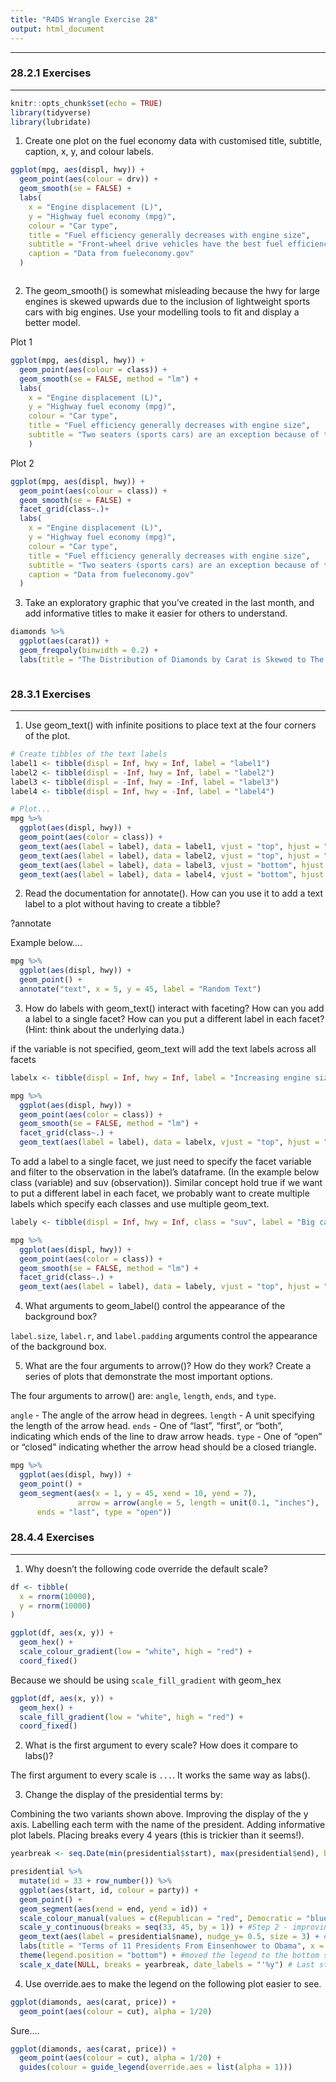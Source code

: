 ```yaml
---
title: "R4DS Wrangle Exercise 28"
output: html_document
---
```

***

### 28.2.1 Exercises
***

```r
knitr::opts_chunk$set(echo = TRUE)
library(tidyverse)
library(lubridate)

```


1. Create one plot on the fuel economy data with customised title, subtitle, caption, x, y, and colour labels.

```r

ggplot(mpg, aes(displ, hwy)) +
  geom_point(aes(colour = drv)) +
  geom_smooth(se = FALSE) +
  labs(
    x = "Engine displacement (L)",
    y = "Highway fuel economy (mpg)",
    colour = "Car type",
    title = "Fuel efficiency generally decreases with engine size",
    subtitle = "Front-wheel drive vehicles have the best fuel efficiency",
    caption = "Data from fueleconomy.gov"
  )



```


2. The geom_smooth() is somewhat misleading because the hwy for large engines is skewed upwards due to the inclusion of lightweight sports cars with big engines. Use your modelling tools to fit and display a better model.

Plot 1

```r
ggplot(mpg, aes(displ, hwy)) +
  geom_point(aes(colour = class)) +
  geom_smooth(se = FALSE, method = "lm") +
  labs(
    x = "Engine displacement (L)",
    y = "Highway fuel economy (mpg)",
    colour = "Car type",
    title = "Fuel efficiency generally decreases with engine size",
    subtitle = "Two seaters (sports cars) are an exception because of their light weight"
    )

```

Plot 2

```r

ggplot(mpg, aes(displ, hwy)) +
  geom_point(aes(colour = class)) +
  geom_smooth(se = FALSE) +
  facet_grid(class~.)+
  labs(
    x = "Engine displacement (L)",
    y = "Highway fuel economy (mpg)",
    colour = "Car type",
    title = "Fuel efficiency generally decreases with engine size",
    subtitle = "Two seaters (sports cars) are an exception because of their light weight",
    caption = "Data from fueleconomy.gov"
  ) 


```


3. Take an exploratory graphic that you've created in the last month, and add informative titles to make it easier for others to understand.


```r

diamonds %>% 
  ggplot(aes(carat)) +
  geom_freqpoly(binwidth = 0.2) +
  labs(title = "The Distribution of Diamonds by Carat is Skewed to The Right", subtitle = "The larger the diamond, the rarer it is in nature")



```



### 28.3.1 Exercises
***

1. Use geom_text() with infinite positions to place text at the four corners of the plot.

```r

# Create tibbles of the text labels
label1 <- tibble(displ = Inf, hwy = Inf, label = "label1")
label2 <- tibble(displ = -Inf, hwy = Inf, label = "label2")
label3 <- tibble(displ = -Inf, hwy = -Inf, label = "label3")
label4 <- tibble(displ = Inf, hwy = -Inf, label = "label4")

# Plot...
mpg %>% 
  ggplot(aes(displ, hwy)) +
  geom_point(aes(color = class)) +
  geom_text(aes(label = label), data = label1, vjust = "top", hjust = "right") +
  geom_text(aes(label = label), data = label2, vjust = "top", hjust = "left") +
  geom_text(aes(label = label), data = label3, vjust = "bottom", hjust = "left") +
  geom_text(aes(label = label), data = label4, vjust = "bottom", hjust = "right")


```


2. Read the documentation for annotate(). How can you use it to add a text label to a plot without having to create a tibble?

?annotate

Example below....

```r

mpg %>% 
  ggplot(aes(displ, hwy)) +
  geom_point() +
  annotate("text", x = 5, y = 45, label = "Random Text")

```

3. How do labels with geom_text() interact with faceting? How can you add a label to a single facet? How can you put a different label in each facet? (Hint: think about the underlying data.)

if the variable is not specified, geom_text will add the text labels across all facets


```r


labelx <- tibble(displ = Inf, hwy = Inf, label = "Increasing engine size is \nrelated to decreasing fuel economy.")

mpg %>% 
  ggplot(aes(displ, hwy)) +
  geom_point(aes(color = class)) +
  geom_smooth(se = FALSE, method = "lm") +
  facet_grid(class~.) +
  geom_text(aes(label = label), data = labelx, vjust = "top", hjust = "right", size = 3)


```


To add a label to a single facet, we just need to specify the facet variable and filter to the observation in the label's dataframe. (In the example below class (variable) and suv (observation)). Similar concept hold true if we want to put a different label in each facet, we probably want to create multiple labels which specify each classes and use multiple geom_text.

```r


labely <- tibble(displ = Inf, hwy = Inf, class = "suv", label = "Big car") #I added the column "class" 

mpg %>% 
  ggplot(aes(displ, hwy)) +
  geom_point(aes(color = class)) +
  geom_smooth(se = FALSE, method = "lm") +
  facet_grid(class~.) +
  geom_text(aes(label = label), data = labely, vjust = "top", hjust = "right", size = 5)

```


4. What arguments to geom_label() control the appearance of the background box?

`label.size`, `label.r`, and `label.padding` arguments control the appearance of the background box.

5. What are the four arguments to arrow()? How do they work? Create a series of plots that demonstrate the most important options.

The four arguments to arrow() are: `angle`, `length`, `ends`, and `type`.

`angle`	- The angle of the arrow head in degrees.
`length` -	A unit specifying the length of the arrow head.
`ends` - One of "last", "first", or "both", indicating which ends of the line to draw arrow heads.
`type` - One of "open" or "closed" indicating whether the arrow head should be a closed triangle.

```r


mpg %>% 
  ggplot(aes(displ, hwy)) +
  geom_point() +
  geom_segment(aes(x = 1, y = 45, xend = 10, yend = 7), 
               arrow = arrow(angle = 5, length = unit(0.1, "inches"),
      ends = "last", type = "open"))


```

### 28.4.4 Exercises
***

1. Why doesn't the following code override the default scale?

```r

df <- tibble(
  x = rnorm(10000),
  y = rnorm(10000)
)

ggplot(df, aes(x, y)) +
  geom_hex() +
  scale_colour_gradient(low = "white", high = "red") +
  coord_fixed()

```

Because we should be using `scale_fill_gradient` with geom_hex

```r

ggplot(df, aes(x, y)) +
  geom_hex() +
  scale_fill_gradient(low = "white", high = "red") +
  coord_fixed()


```

2. What is the first argument to every scale? How does it compare to labs()?

The first argument to every scale is `...`. It works the same way as labs(). 

3. Change the display of the presidential terms by:

Combining the two variants shown above.
Improving the display of the y axis.
Labelling each term with the name of the president.
Adding informative plot labels.
Placing breaks every 4 years (this is trickier than it seems!).

```r

yearbreak <- seq.Date(min(presidential$start), max(presidential$end), by = "4 years") # Reserved for the last step, create a sequence of dates with 4 years break.

presidential %>%
  mutate(id = 33 + row_number()) %>%
  ggplot(aes(start, id, colour = party)) +
  geom_point() +
  geom_segment(aes(xend = end, yend = id)) +
  scale_colour_manual(values = c(Republican = "red", Democratic = "blue")) +
  scale_y_continuous(breaks = seq(33, 45, by = 1)) + #Step 2 - improving the display of y axis by adding 1 break in between of the president terms
  geom_text(aes(label = presidential$name), nudge_y= 0.5, size = 3) + # Labelling each term with the name of the president
  labs(title = "Terms of 11 Presidents From Einsenhower to Obama", x = "Year", y = "POTUS id") + # adding informative plot labels to titles, x & y axis.
  theme(legend.position = "bottom") + #moved the legend to the bottom so that we can have a better view of the chart
  scale_x_date(NULL, breaks = yearbreak, date_labels = "'%y") # Last step, placing breaks every 4 year


```


4. Use override.aes to make the legend on the following plot easier to see.

```r

ggplot(diamonds, aes(carat, price)) +
  geom_point(aes(colour = cut), alpha = 1/20)

```


Sure....

```r
ggplot(diamonds, aes(carat, price)) +
  geom_point(aes(colour = cut), alpha = 1/20) +
  guides(colour = guide_legend(override.aes = list(alpha = 1)))

```

